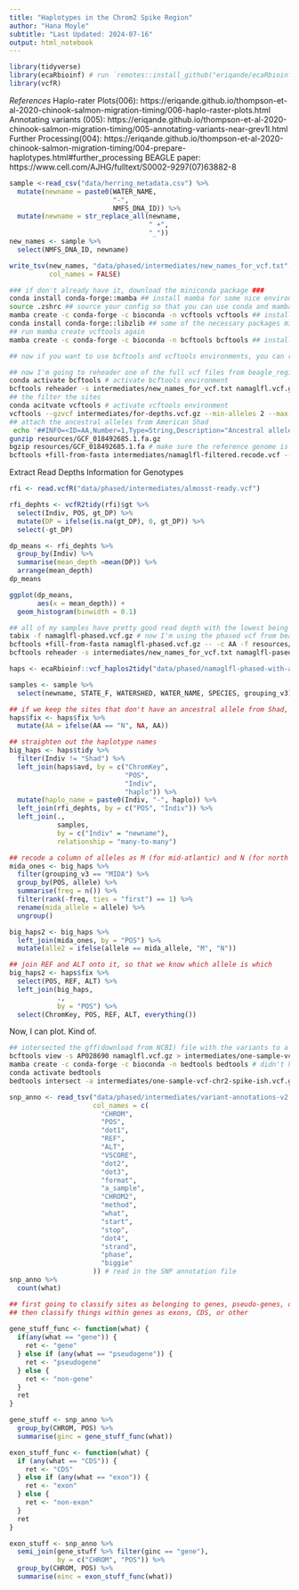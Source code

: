 ```yaml
---
title: "Haplotypes in the Chrom2 Spike Region"
author: "Hana Moyle"
subtitle: "Last Updated: 2024-07-16"
output: html_notebook
---
```


```r
library(tidyverse)
library(ecaRbioinf) # run `remotes::install_github("eriqande/ecaRbioinf")` if you don't already have it
library(vcfR)
```

_References_
Haplo-rater Plots(006): https://eriqande.github.io/thompson-et-al-2020-chinook-salmon-migration-timing/006-haplo-raster-plots.html
Annotating variants (005):
https://eriqande.github.io/thompson-et-al-2020-chinook-salmon-migration-timing/005-annotating-variants-near-grev1l.html
Further Processing(004): https://eriqande.github.io/thompson-et-al-2020-chinook-salmon-migration-timing/004-prepare-haplotypes.html#further_processing
BEAGLE paper: https://www.cell.com/AJHG/fulltext/S0002-9297(07)63882-8

```r
sample <-read_csv("data/herring_metadata.csv") %>%
  mutate(newname = paste0(WATER_NAME, 
                          "-", 
                          NMFS_DNA_ID)) %>%
  mutate(newname = str_replace_all(newname, 
                                   " +", 
                                   "_"))
new_names <- sample %>%
  select(NMFS_DNA_ID, newname)

write_tsv(new_names, "data/phased/intermediates/new_names_for_vcf.txt",
          col_names = FALSE)
```


```sh
### if don't already have it, download the miniconda package ###
conda install conda-forge::mamba ## install mamba for some nice environments
source .zshrc ## source your config so that you can use conda and mamba
mamba create -c conda-forge -c bioconda -n vcftools vcftools ## installs the latest version of vcftools and names it vcftools through conda-forge and bioconda
conda install conda-forge::libzlib ## some of the necessary packages might be missing since we are just working on miniconda, so if it says  "RuntimeError: Found incorrect download: libzlib. Aborting" 
## run mamba create vcftools again
mamba create -c conda-forge -c bioconda -n bcftools bcftools ## installs latest version of bcftools

## now if you want to use bcftools and vcftools environments, you can run `conda activate myenv` (myenv=bcftools or vcftools) or shut down your entire shell
```


```sh
## now I'm going to reheader one of the full vcf files from beagle_regions/.../chr2_peak/vcf/
conda activate bcftools # activate bcftools environment
bcftools reheader -s intermediates/new_names_for_vcf.txt namaglfl.vcf.gz > intermediates/for-depths.vcf.gz
## the filter the sites
conda acitvate vcftools # activate vcftools environment
vcftools --gzvcf intermediates/for-depths.vcf.gz --min-alleles 2 --max-alleles 2 --max-missing 0.4 --maf 0.05 --out intermediates/namaglfl-filtered --recode
## attach the ancestral alleles from American Shad
 echo '##INFO=<ID=AA,Number=1,Type=String,Description="Ancestral allele">' > aa.hdr
gunzip resources/GCF_018492685.1.fa.gz
bgzip resources/GCF_018492685.1.fa # make sure the reference genome is zipped correctly
bcftools +fill-from-fasta intermediates/namaglfl-filtered.recode.vcf -- -c AA -f resources/GCF_018492685.1.fa.gz -h aa.hdr > intermediates/almosst-ready.vcf # I downloaded the full A. Shad genome from UCSC Genome Browser
```


Extract Read Depths Information for Genotypes

```r
rfi <- read.vcfR("data/phased/intermediates/almosst-ready.vcf")

rfi_dephts <- vcfR2tidy(rfi)$gt %>%
  select(Indiv, POS, gt_DP) %>%
  mutate(DP = ifelse(is.na(gt_DP), 0, gt_DP)) %>%
  select(-gt_DP)

dp_means <- rfi_dephts %>%
  group_by(Indiv) %>%
  summarise(mean_depth =mean(DP)) %>%
  arrange(mean_depth)
dp_means

ggplot(dp_means, 
       aes(x = mean_depth)) +
  geom_histogram(binwidth = 0.1)
```

```sh
## all of my samples have pretty good read depth with the lowest being ~.8, so I'm going to keep all of them (other than the other two that had already been removed in previous quality checking)
tabix -f namaglfl-phased.vcf.gz # now I'm using the phased vcf from beagle_regions/../phased/ 
bcftools +fill-from-fasta namaglfl-phased.vcf.gz -- -c AA -f resources/GCF_018492685.1.fa.gz -h aa.hdr > namaglfl-pased-with-anc.vcf # and again attaching the ancestral states
bcftools reheader -s intermediates/new_names_for_vcf.txt namaglfl-pased-with-anc.vcf > namaglfl-phased-with-anc.vcf # and renaming the samples + getting the correct file name
```


```r
haps <- ecaRbioinf::vcf_haplos2tidy("data/phased/namaglfl-phased-with-anc.vcf", Anc = "Shad") # read in the phased vcf

samples <- sample %>%
  select(newname, STATE_F, WATERSHED, WATER_NAME, SPECIES, grouping_v3) # select important field from the metadata

## if we keep the sites that don't have an ancestral allele from Shad, mark those as NA so the derived allelic sites will be NA too
haps$fix <- haps$fix %>%
  mutate(AA = ifelse(AA == "N", NA, AA))

## straighten out the haplotype names
big_haps <- haps$tidy %>%
  filter(Indiv != "Shad") %>%
  left_join(haps$avd, by = c("ChromKey", 
                             "POS", 
                             "Indiv", 
                             "haplo")) %>%
  mutate(haplo_name = paste0(Indiv, "-", haplo)) %>%
  left_join(rfi_dephts, by = c("POS", "Indiv")) %>%
  left_join(.,
            samples, 
            by = c("Indiv" = "newname"), 
            relationship = "many-to-many")

## recode a column of alleles as M (for mid-atlantic) and N (for north atlantic)
mida_ones <- big_haps %>%
  filter(grouping_v3 == "MIDA") %>%
  group_by(POS, allele) %>%
  summarise(freq = n()) %>%
  filter(rank(-freq, ties = "first") == 1) %>%
  rename(mida_allele = allele) %>%
  ungroup()

big_haps2 <- big_haps %>%
  left_join(mida_ones, by = "POS") %>%
  mutate(alle2 = ifelse(allele == mida_allele, "M", "N"))

## join REF and ALT onto it, so that we know which allele is which
big_haps2 <- haps$fix %>%
  select(POS, REF, ALT) %>%
  left_join(big_haps, 
            ., 
            by = "POS") %>%
  select(ChromKey, POS, REF, ALT, everything())
```

Now, I can plot. Kind of. 

```sh
## intersected the gff(download from NCBI) file with the variants to a vcf with only one sample
bcftools view -s AP028690 namaglfl.vcf.gz > intermediates/one-sample-vcf-chr2-spike-ish.vcf.gz # i picked one of the mid-atlantic anadromous alewife ones
mamba create -c conda-forge -c bioconda -n bedtools bedtools # didn't have bedtools installed, so I installed it
conda activate bedtools
bedtools intersect -a intermediates/one-sample-vcf-chr2-spike-ish.vcf.gz -b resources/GCF_018492685.1_fAloSap1.pri.ncbiRefSeq.gtf.gz -wb > intermediates/variant-annotations.tsv # intersect them
```

```r
snp_anno <- read_tsv("data/phased/intermediates/variant-annotations-v2.tsv", 
                     col_names = c(
                       "CHROM", 
                       "POS", 
                       "dot1", 
                       "REF", 
                       "ALT", 
                       "VSCORE", 
                       "dot2", 
                       "dot3", 
                       "format", 
                       "a_sample", 
                       "CHROM2", 
                       "method", 
                       "what", 
                       "start", 
                       "stop", 
                       "dot4", 
                       "strand", 
                       "phase", 
                       "biggie"
                     )) # read in the SNP annotation file
snp_anno %>%
  count(what)

## first going to classify sites as belonging to genes, pseudo-genes, or non-genes
## then classify things within genes as exons, CDS, or other
 
gene_stuff_func <- function(what) {
  if(any(what == "gene")) {
    ret <- "gene"
  } else if (any(what == "pseudogene")) {
    ret <- "pseudogene"
  } else {
    ret <- "non-gene"
  }
  ret
}

gene_stuff <- snp_anno %>%
  group_by(CHROM, POS) %>%
  summarise(ginc = gene_stuff_func(what))

exon_stuff_func <- function(what) {
  if (any(what == "CDS")) {
    ret <- "CDS"
  } else if (any(what == "exon")) {
    ret <- "exon"
  } else {
    ret <- "non-exon"
  }
  ret
}

exon_stuff <- snp_anno %>%
  semi_join(gene_stuff %>% filter(ginc == "gene"), 
            by = c("CHROM", "POS")) %>% 
  group_by(CHROM, POS) %>%
  summarise(einc = exon_stuff_func(what))
  
```


